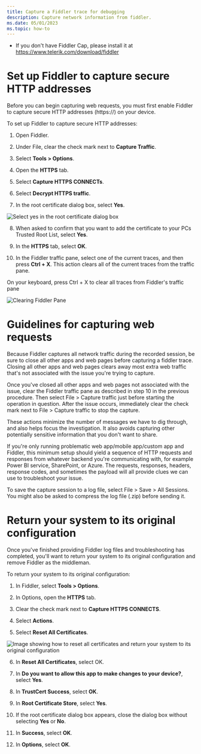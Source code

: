 ```yaml
---
title: Capture a Fiddler trace for debugging
description: Capture network information from fiddler.
ms.date: 05/01/2023
ms.topic: how-to
---
```

* If you don't have Fiddler Cap, please install it at https://www.telerik.com/download/fiddler

# Set up Fiddler to capture secure HTTP addresses
Before you can begin capturing web requests, you must first enable Fiddler to capture secure HTTP addresses (https://) on your device.

To set up Fiddler to capture secure HTTP addresses:

1. Open Fiddler.

2. Under File, clear the check mark next to **Capture Traffic**.

3. Select **Tools > Options**.

4. Open the **HTTPS** tab.

5. Select **Capture HTTPS CONNECTs**.

6. Select **Decrypt HTTPS traffic**.

7. In the root certificate dialog box, select **Yes**.

![Select yes in the root certificate dialog box](./media/fiddler/fiddler-root-certificate.png)

8. When asked to confirm that you want to add the certificate to your PCs Trusted Root List, select **Yes**.

9. In the **HTTPS** tab, select **OK**.

10. In the Fiddler traffic pane, select one of the current traces, and then press **Ctrl + X**. This action clears all of the current traces from the traffic pane.

On your keyboard, press Ctrl + X to clear all traces from Fiddler's traffic pane

![Clearing Fiddler Pane](./media/fiddler/clear-fiddler-pane.png)

# Guidelines for capturing web requests
Because Fiddler captures all network traffic during the recorded session, be sure to close all other apps and web pages before capturing a fiddler trace. Closing all other apps and web pages clears away most extra web traffic that's not associated with the issue you're trying to capture.

Once you've closed all other apps and web pages not associated with the issue, clear the Fiddler traffic pane as described in step 10 in the previous procedure. Then select File > Capture traffic just before starting the operation in question. After the issue occurs, immediately clear the check mark next to File > Capture traffic to stop the capture.

These actions minimize the number of messages we have to dig through, and also helps focus the investigation. It also avoids capturing other potentially sensitive information that you don't want to share.

If you're only running problematic web app/mobile app/custom app and Fiddler, this minimum setup should yield a sequence of HTTP requests and responses from whatever backend you're communicating with, for example Power BI service, SharePoint, or Azure. The requests, responses, headers, response codes, and sometimes the payload will all provide clues we can use to troubleshoot your issue.

To save the capture session to a log file, select File > Save > All Sessions. You might also be asked to compress the log file (.zip) before sending it.

# Return your system to its original configuration
Once you've finished providing Fiddler log files and troubleshooting has completed, you'll want to return your system to its original configuration and remove Fiddler as the middleman.

To return your system to its original configuration:

1. In Fiddler, select **Tools > Options**.

2. In Options, open the **HTTPS** tab.

3. Clear the check mark next to **Capture HTTPS CONNECTS**.

4. Select **Actions**.

5. Select **Reset All Certificates**.

![Image showing how to reset all certificates and return your system to its original configuration](./media/fiddler/reset-all-certificates.png)

6. In **Reset All Certificates**, select OK.

7. In **Do you want to allow this app to make changes to your device?**, select **Yes**.

8. In **TrustCert Success**, select **OK**.

9. In **Root Certificate Store**, select **Yes**.

10. If the root certificate dialog box appears, close the dialog box without selecting **Yes** or **No**.

11. In **Success**, select **OK**.

12. In **Options**, select **OK**.
